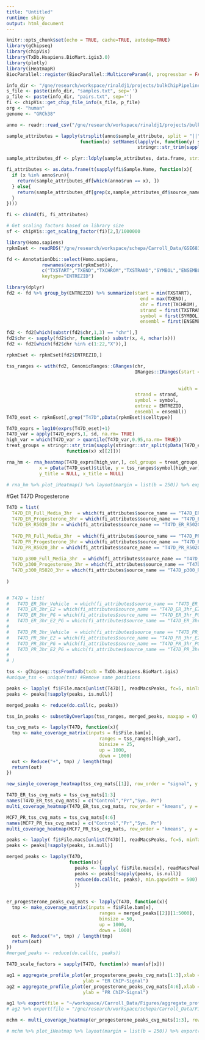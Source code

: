 ```yaml
---
title: "Untitled"
runtime: shiny
output: html_document
---
```


```r
knitr::opts_chunk$set(echo = TRUE, cache=TRUE, autodep=TRUE)
library(gChipseq)
library(chipVis)
library(TxDb.Hsapiens.BioMart.igis3.0)
library(plotly)
library(iHeatmapR)
BiocParallel::register(BiocParallel::MulticoreParam(4, progressbar = FALSE))
```

``` r
info_dir <- "/gne/research/workspace/rinaldj1/projects/bulkChipPipeline/data/CARROLL_PR/data/"
s_file <- paste(info_dir, "samples.txt", sep='')
p_file <- paste(info_dir, "pairs.txt", sep='')
fi <- chipVis::get_chip_file_info(s_file, p_file)
org <- "human"
genome <- "GRCh38"

anno <- readr::read_csv("/gne/research/workspace/rinaldj1/projects/bulkChipPipeline/data/CARROLL_PR/datDex.csv")[,c("run","sample_attribute")]

sample_attributes = lapply(strsplit(anno$sample_attribute, split = "||", fixed = TRUE),
                           function(x) setNames(lapply(x, function(y) stringr::str_trim(strsplit(y,":")[[1]][2])),
                                                stringr::str_trim(sapply(x, function(y) strsplit(y,":")[[1]][1]))))

sample_attributes_df <- plyr::ldply(sample_attributes, data.frame, stringsAsFactors = FALSE)

fi_attributes <- as.data.frame(t(sapply(fi$Sample.Name, function(x){
  if (x %in% anno$run){
    return(sample_attributes_df[which(anno$run == x), ])
  } else{
    return(sample_attributes_df[grep(x,sample_attributes_df$source_name)[1], ])
  }
})))

fi <- cbind(fi, fi_attributes)

# Get scaling factors based on library size
sf <- chipVis::get_scaling_factor(fi)[2,]/1000000

```
  
  
```r
library(Homo.sapiens)
rpkmEset <- readRDS("/gne/research/workspace/schepa/Carroll_Data/GSE68358.rpkmEset.Rds")

fd <- AnnotationDbi::select(Homo.sapiens, 
             rownames(exprs(rpkmEset)), 
             c("TXSTART","TXEND","TXCHROM","TXSTRAND","SYMBOL","ENSEMBL"),
             keytype="ENTREZID")

library(dplyr)
fd2 <- fd %>% group_by(ENTREZID) %>% summarize(start = min(TXSTART),
                                                 end = max(TXEND),
                                                 chr = first(TXCHROM),
                                                 strand = first(TXSTRAND),
                                                 symbol = first(SYMBOL),
                                                 ensembl = first(ENSEMBL))

fd2 <- fd2[which(substr(fd2$chr,1,3) == "chr"),]
fd2$chr <- sapply(fd2$chr, function(x) substr(x, 4, nchar(x)))
fd2 <- fd2[which(fd2$chr %in% c(1:22,"X")),]

rpkmEset <- rpkmEset[fd2$ENTREZID,]

tss_ranges <- with(fd2, GenomicRanges::GRanges(chr,
                                               IRanges::IRanges(start = ifelse(strand == "-",
                                                                              end,
                                                                              start),
                                                               width = 1),
                                               strand = strand,
                                               symbol = symbol,
                                               entrez = ENTREZID,
                                               ensembl = ensembl))
T47D_eset <- rpkmEset[,grep("T47D",pData(rpkmEset)$celltype)]

```
  
  
```r
T47D_exprs = log10(exprs(T47D_eset)+1)
T47D_var = apply(T47D_exprs,1, sd, na.rm= TRUE)
high_var = which(T47D_var > quantile(T47D_var,0.95,na.rm= TRUE))
treat_groups = stringr::str_trim(sapply(stringr::str_split(pData(T47D_eset)$treatment,":"), 
                      function(x) x[[2]]))

rna_hm <- rna_heatmap(T47D_exprs[high_var,], col_groups = treat_groups,
            x = pData(T47D_eset)$title, y = tss_ranges$symbol[high_var],
            y_title = NULL, x_title = NULL) 

# rna_hm %>% plot_iHeatmap() %>% layout(margin = list(b = 250)) %>% export(file = "/gne/research/workspace/schepa/Carroll_Data/Figures/rna_hm.pdf")

```

  
#Get T47D Progesterone  
  
```r
T47D = list(
  T47D_ER_Full_Media_3hr  = which(fi_attributes$source_name == "T47D_ER_Full_Media_3hr"),
  T47D_ER_Progesterone_3hr = which(fi_attributes$source_name == "T47D_ER_Progesterone_3hr"),
  T47D_ER_R5020_3hr = which(fi_attributes$source_name == "T47D_ER_R5020_3hr"),
  
  T47D_PR_Full_Media_3hr  = which(fi_attributes$source_name == "T47D_PR_Full_Media_3hr"),
  T47D_PR_Progesterone_3hr = which(fi_attributes$source_name == "T47D_PR_Progesterone_3hr"),
  T47D_PR_R5020_3hr = which(fi_attributes$source_name == "T47D_PR_R5020_3hr"),
  
  T47D_p300_Full_Media_3hr  = which(fi_attributes$source_name == "T47D_p300_Full_Media_3hr"),
  T47D_p300_Progesterone_3hr = which(fi_attributes$source_name == "T47D_p300_Progesterone_3hr"),
  T47D_p300_R5020_3hr = which(fi_attributes$source_name == "T47D_p300_R5020_3hr")
  
)


# T47D = list(
#   T47D_ER_3hr_Vehicle  = which(fi_attributes$source_name == "T47D_ER_3hr_Vehicle"),
#   T47D_ER_3hr_E2 = which(fi_attributes$source_name == "T47D_ER_3hr_E2"),
#   T47D_ER_3hr_PG = which(fi_attributes$source_name == "T47D_ER_3hr_PG"),
#   T47D_ER_3hr_E2_PG = which(fi_attributes$source_name == "T47D_ER_3hr_E2+PG"),
#   
#   T47D_PR_3hr_Vehicle  = which(fi_attributes$source_name == "T47D_PR_3hr_Vehicle"),
#   T47D_PR_3hr_E2 = which(fi_attributes$source_name == "T47D_PR_3hr_E2"),
#   T47D_PR_3hr_PG = which(fi_attributes$source_name == "T47D_PR_3hr_PG"),
#   T47D_PR_3hr_E2_PG = which(fi_attributes$source_name == "T47D_PR_3hr_E2+PG")
#   
# )

tss <- gChipseq::tssFromTxdb(txdb = TxDb.Hsapiens.BioMart.igis)
#unique_tss <- unique(tss) #Remove same positions

peaks <- lapply( fi$File.macs[unlist(T47D)], readMacsPeaks, fc=5, minTags=10, fdr=0.01)
peaks <- peaks[!sapply(peaks, is.null)]

merged_peaks <- reduce(do.call(c, peaks))

tss_in_peaks <- subsetByOverlaps(tss_ranges, merged_peaks, maxgap = 0)

tss_cvg_mats <- lapply(T47D, function(x){
  tmp <- make_coverage_matrix(inputs = fi$File.bam[x],
                                  ranges = tss_ranges[high_var],
                                  binsize = 25,
                                  up = 1000,
                                  down = 1000)
  out <- Reduce("+", tmp) / length(tmp)
  return(out)
})

```



```r
new_single_coverage_heatmap(tss_cvg_mats[[1]], row_order = "signal", y = tss_ranges$symbol)
```

```r
T47D_ER_tss_cvg_mats = tss_cvg_mats[1:3]
names(T47D_ER_tss_cvg_mats) = c("Control","Pr","Syn. Pr")
multi_coverage_heatmap(T47D_ER_tss_cvg_mats, row_order = "kmeans", y = tss_in_peaks$symbol, k = 3)
```

```r
MCF7_PR_tss_cvg_mats = tss_cvg_mats[4:6]
names(MCF7_PR_tss_cvg_mats) = c("Control","Pr","Syn. Pr")
multi_coverage_heatmap(MCF7_PR_tss_cvg_mats, row_order = "kmeans", y = tss_in_peaks$symbol, k = 3)
```


```r
peaks <- lapply( fi$File.macs[unlist(T47D)], readMacsPeaks, fc=5, minTags=10, fdr=0.01)
peaks <- peaks[!sapply(peaks, is.null)]

merged_peaks <- lapply(T47D,
                       function(x){
                         peaks <- lapply( fi$File.macs[x], readMacsPeaks, fc=5, minTags=10, fdr=0.01)
                         peaks <- peaks[!sapply(peaks, is.null)]
                         reduce(do.call(c, peaks), min.gapwidth = 500)
                         })
                       

er_progesterone_peaks_cvg_mats <- lapply(T47D, function(x){
  tmp <- make_coverage_matrix(inputs = fi$File.bam[x],
                                  ranges = merged_peaks[[2]][1:5000],
                                  binsize = 50,
                                  up = 1000,
                                  down = 1000)
  out <- Reduce("+", tmp) / length(tmp)
  return(out)
})
#merged_peaks <- reduce(do.call(c, peaks))

T47D_scale_factors = sapply(T47D, function(x) mean(sf[x]))

```

```r
ag1 = aggregate_profile_plot(er_progesterone_peaks_cvg_mats[1:3],xlab = "",
                            ylab = "ER ChIP-Signal")
ag2 = aggregate_profile_plot(er_progesterone_peaks_cvg_mats[4:6],xlab = "Position relative to ER Peaks<br> in T47D + Progesterone",
                            ylab = "PR ChIP-Signal")

ag1 %>% export(file = "~/workspace//Carroll_Data/Figures/aggregate_profiles1.pdf")
# ag2 %>% export(file = "/gne/research/workspace/schepa/Carroll_Data/Figures/aggregate_profiles2.pdf")


```

```r
mchm <- multi_coverage_heatmap(er_progesterone_peaks_cvg_mats[1:3], row_order = "kmeans", k = 3, cluster_by = "first")

# mchm %>% plot_iHeatmap %>% layout(margin = list(b = 250)) %>% export(file = "/gne/research/workspace/schepa/Carroll_Data/Figures/multi_coverage.pdf")

```


